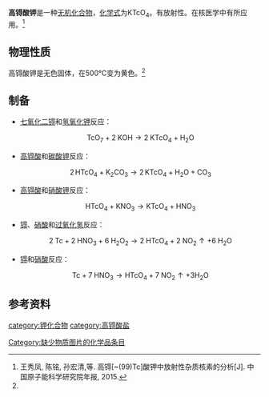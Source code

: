{{chembox
| verifiedrevid = 
|   Name = 高锝酸钾
|   ImageFile = K2ReO4.png
|   ImageName = 175px
|   OtherNames = 偏高锝酸钾
|   IUPACName = 锝(VII)酸钾
| Section1 = {{Chembox Identifiers
|   ChemSpiderID_Ref = {{chemspidercite|correct|chemspider}}
| ChemSpiderID = 
| PubChem = 
| InChI =
| InChIKey =
| SMILES = 
| StdInChI_Ref = {{stdinchicite|correct|chemspider}}
| StdInChI =
| StdInChIKey_Ref = {{stdinchicite|correct|chemspider}}
| StdInChIKey = 
| CASNo = 75492-44-3
| CASNo_Ref = {{Cascite|correct|CAS}}
| CASNo_Comment = <sup>99</sup>Tc
  }}
| Section2 = {{Chembox Properties
|   Formula = KTcO<sub>4</sub>
|   MolarMass = 201.1
|   Appearance = 无色固体<ref name=wj>《无机化学丛书》. 第九卷 锰分族 铁系 铂系. 谢高阳 等主编. 科学出版社. 3.13.3 含氧酸及其盐类. P<sub>116</sub></ref>
|   Density = 
|   MeltingPt = 540℃
|   BoilingPt = 约1000℃{{cn}}
|   Solubility = 2.13g（20℃）
|   Solvent =
|   SolubleOther = 
  }}
| Section7 = {{Chembox Hazards
|  EUHazardSymbol =
|  RPhrases =
|  SPhrases =
|  FlashPt = 
|  pKa = 
|  pKb = 
|  EUClass =
|  EUIndex = 
|  MainHazards = 
|  NFPA-H = 
|  NFPA-F = 
|  NFPA-R = 
|  NFPA-O = 
|  RSPhrases = 
|  Autoignition = 
|  ExploLimits = 
|  PEL = 
  }}
| Section8 = {{Chembox Related
|   Function = 
|   OtherFunctn = 
|   OtherAnions = [[高锰酸钾|高锰酸钾]]<br />[[高铼酸钾|高铼酸钾]]
|   OtherCations = [[高锝酸钠|高锝酸钠]]<br />[[高锝酸铵|高锝酸铵]]<br />[[高锝酸银|高锝酸银]]
|   OtherCpds = [[七氧化二锝|七氧化二锝]]<br />[[高锝酸|高锝酸]]
  }}
}}
'''高锝酸钾'''是一种[[无机化合物|无机化合物]]，[[化学式|化学式]]为KTcO<sub>4</sub>。有放射性。在核医学中有所应用。<ref>王秀凤, 陈铭, 孙宏清,等. 高锝[~(99)Tc]酸钾中放射性杂质核素的分析[J]. 中国原子能科学研究院年报, 2015.</ref>
==物理性质==
高锝酸钾是无色固体，在500℃变为黄色。<ref name=wj />
==制备==
* [[七氧化二锝|七氧化二锝]]和[[氢氧化钾|氢氧化钾]]反应：<center><math>\mathrm{TcO_7 + 2\;KOH \longrightarrow 2\;KTcO_4 + H_2O}</math></center>
* [[高锝酸|高锝酸]]和[[碳酸钾|碳酸钾]]反应：<center><math>\mathrm{2\,HTcO_4 + K_2CO_3 \longrightarrow 2\,KTcO_4 + H_2O + CO_3}</math></center>
* [[高锝酸|高锝酸]]和[[硝酸钾|硝酸钾]]反应：<center><math>\mathrm{HTcO_4 + KNO_3 \longrightarrow KTcO_4 + HNO_3}</math></center>
* [[锝|锝]]、[[硝酸|硝酸]]和[[过氧化氢|过氧化氢]]反应：<center><math>\mathrm{2\;Tc + 2\;HNO_3 + 6\;H_2O_2 \longrightarrow 2\;HTcO_4 + 2\;NO_2\uparrow + 6\;H_2O}</math></center>
* [[锝|锝]]和[[硝酸|硝酸]]反应：<center><math>\mathrm{Tc + 7\;HNO_3 \longrightarrow HTcO_4 + 7\;NO_2\uparrow + 3H_2O}</math></center>
==参考资料==
{{reflist}}
{{锝化合物}}
[[category:钾化合物|category:钾化合物]]
[[category:高锝酸盐|category:高锝酸盐]]
[[Category:缺少物质图片的化学品条目|Category:缺少物质图片的化学品条目]]